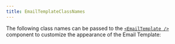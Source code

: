 ```yaml
---
title: EmailTemplateClassNames
---
```


The following class names can be passed to the [`<EmailTemplate />`](/components/email-template) component to customize the appearance of the Email Template:

<AutoTypeTable path="../src/components/email/email-template.tsx" name="EmailTemplateClassNames" />